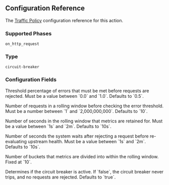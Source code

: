 

## Configuration Reference

The [Traffic Policy](/traffic-policy/) configuration
reference for this action.

### Supported Phases

`on_http_request`

### Type

`circuit-breaker`

### Configuration Fields

<Config>
	<ConfigField title="error_threshold" type="float" required={true}>
		<p>
			Threshold percentage of errors that must be met before requests are
			rejected. Must be a value between `0.0` and `1.0`. Defaults to `0.5`.
		</p>
	</ConfigField>
	<ConfigField title="volume_threshold" type="integer">
		<p>
			Number of requests in a rolling window before checking the error
			threshold. Must be a number between `1` and `2,000,000,000`. Defaults to
			`10`.
		</p>
	</ConfigField>
	<ConfigField title="window_duration" type="duration">
		<p>
			Number of seconds in the rolling window that metrics are retained for.
			Must be a value between `1s` and `2m`. Defaults to `10s`.
		</p>
	</ConfigField>
	<ConfigField title="tripped_duration" type="duration">
		<p>
			Number of seconds the system waits after rejecting a request before
			re-evaluating upstream health. Must be a value between `1s` and `2m`.
			Defaults to `10s`.
		</p>
	</ConfigField>
	<ConfigField title="num_buckets" type="integer">
		<p>
			Number of buckets that metrics are divided into within the rolling window.
			Fixed at `10`.
		</p>
	</ConfigField>
	<ConfigField title="enforce" type="boolean">
		<p>
			Determines if the circuit breaker is active. If `false`, the circuit
			breaker never trips, and no requests are rejected. Defaults to `true`.
		</p>
	</ConfigField>
</Config>
